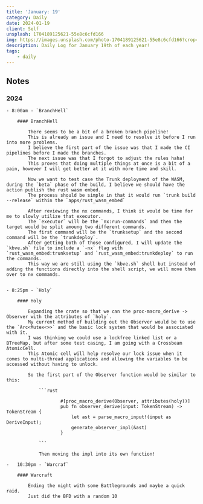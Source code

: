 ```yaml
---
title: 'January: 19'
category: Daily
date: 2024-01-19
client: Self
unsplash: 1704189125621-55e8c6cfd166
img: https://images.unsplash.com/photo-1704189125621-55e8c6cfd166?crop=entropy&cs=srgb&fm=jpg&ixid=MnwzNjM5Nzd8MHwxfHJhbmRvbXx8fHx8fHx8fDE2ODE3NDg2ODY&ixlib=rb-4.0.3&q=85
description: Daily Log for January 19th of each year!
tags:
    - daily
---
```


## Notes

### 2024

    - 8:00am - `BranchHell`

        #### BranchHell

            There seems to be a bit of a broken branch pipeline!
            This is already an issue and I need to resolve it before I run into more problems.
            I believe the first part of the issue was that I made the CI pipelines before I made the branches.
            The next issue was that I forgot to adjust the rules haha!
            This proves that doing multiple things at once is a bit of a pain, however I will get better at it with more time and skill.

            Now we want to test case the Trunk deployment of the WASM, during the `beta` phase of the build, I believe we should have the action publish the rust wasm embed.
            The process should be simple in that it would run `trunk build --release` within the `apps/rust_wasm_embed`

            After reviewing the nx commands, I think it would be time for me to slowly utilize that executor.
            The `executor` will be the `nx:run-commands` and then the target would be split amoung two different commands.
            The first command will be the `trunksetup` and the second command will be the `trunkdeploy`.
            After getting both of those configured, I will update the `kbve.sh` file to include a `-nx` flag with `rust_wasm_embed:trunksetup` and `rust_wasm_embed:trunkdeploy` to run the commands.
            This way we are still using the `kbve.sh` shell but instead of adding the functions directly into the shell script, we will move them over to nx commands.

    
    - 8:25pm - `Holy`

        #### Holy

            Expanding the crate so that we can the proc-macro_derive -> Observer with the attributes of `holy`.
            My current method of building out the Observer would be to use the `Arc<Mutex<>>` and the basic lock system that would be associated with it.
            I was thinking we could use a lockfree linked list or a BTreeMap, but after some test casing, I am going with a Crossbeam AtomicCell.
            This Atomic cell will help resolve our lock issue when it comes to multi-thread applications and allowing the variables to be accessed without having to unlock.

            So the first part of the Observer function would be similar to this:
                
                ```rust

                        #[proc_macro_derive(Observer, attributes(holy))]
                        pub fn observer_derive(input: TokenStream) -> TokenStream {
                            let ast = parse_macro_input!(input as DeriveInput);
                            generate_observer_impl(&ast)
                        }

                ```

                Then moving the impl into its own function!

    -   10:30pm - `Warcraf`

        #### Warcraft

            Ending the night with some Battlegrounds and maybe a quick raid.
            Just did the BFD with a random 10

                